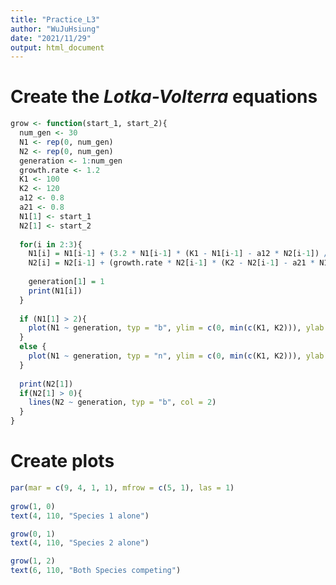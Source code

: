 ```yaml
---
title: "Practice_L3"
author: "WuJuHsiung"
date: "2021/11/29"
output: html_document
---
```


# Create the *Lotka-Volterra* equations
```r
grow <- function(start_1, start_2){
  num_gen <- 30
  N1 <- rep(0, num_gen)
  N2 <- rep(0, num_gen)
  generation <- 1:num_gen
  growth.rate <- 1.2
  K1 <- 100
  K2 <- 120
  a12 <- 0.8
  a21 <- 0.8
  N1[1] <- start_1
  N2[1] <- start_2
  
  for(i in 2:3){
    N1[i] = N1[i-1] + (3.2 * N1[i-1] * (K1 - N1[i-1] - a12 * N2[i-1]) / K1)
    N2[i] = N2[i-1] + (growth.rate * N2[i-1] * (K2 - N2[i-1] - a21 * N1[i-1]) / K2)
    
    generation[1] = 1
    print(N1[i])
  }
  
  if (N1[1] > 2){
    plot(N1 ~ generation, typ = "b", ylim = c(0, min(c(K1, K2))), ylab = "N")
  }
  else {
    plot(N1 ~ generation, typ = "n", ylim = c(0, min(c(K1, K2))), ylab = "N")
  }
  
  print(N2[1])
  if(N2[1] > 0){
    lines(N2 ~ generation, typ = "b", col = 2)
  }
}
```

# Create plots
```r
par(mar = c(9, 4, 1, 1), mfrow = c(5, 1), las = 1)
  
grow(1, 0)
text(4, 110, "Species 1 alone")

grow(0, 1)
text(4, 110, "Species 2 alone")

grow(1, 2)
text(6, 110, "Both Species competing")
```
